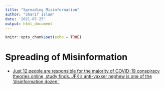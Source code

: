 ```yaml
---
title: "Spreading Misinformation"
author: "Sharif Islam"
date: '2021-07-25'
output: html_document
---
```


<style type="text/css">

h1.title {
  font-size: 38px;
  color: DarkRed;
  text-align: center;
}
h4.author { /* Header 4 - and the author and data headers use this too  */
    font-size: 18px;
  font-family: "Times New Roman", Times, serif;
  color: DarkBlack;
  text-align: center;
}
h4.date { /* Header 4 - and the author and data headers use this too  */
  font-size: 18px;
  font-family: "Times New Roman", Times, serif;
  color: DarkBlue;
  text-align: center;
}
</style>



```r
knitr::opts_chunk$set(echo = TRUE)
```

# Spreading of Misinformation 

*  [Just 12 people are responsible for the majority of COVID-19 conspiracy theories online, study finds. JFK's anti-vaxxer nephew is one of the 'disinformation dozen.'](https://www.businessinsider.com/12-anti-vaxxers-responsible-for-most-disinformation-online-study-says-2021-7)